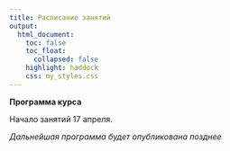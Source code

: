 ```yaml
---
title: Расписание занятий
output:
  html_document:
    toc: false
    toc_float:
      collapsed: false
    highlight: haddock
    css: my_styles.css
---
```


**Программа курса**

Начало занятий 17 апреля. 

*Дальнейшая программа будет опубликована позднее*



<!-- ```{r, echo=FALSE, message=FALSE, warning=FALSE} -->
<!-- library(readxl) -->
<!-- library(flextable) -->
<!-- library(dplyr) -->
<!-- library(officer) -->

<!-- program <- read_excel("data/Seminar_Program.xlsx") -->

<!-- ft <-  -->
<!--   program %>%  -->
<!--   flextable() -->

<!-- std_border = fp_border(color="gray", width = 1) -->





<!-- ft %>%  -->
<!--   border_inner_h(border = std_border ) %>%  -->
<!--   border_inner_v(border = std_border ) %>%  -->
<!--   fontsize(size = 10, part = "all") %>%  -->
<!--   set_caption("Расписание семинара") %>%  -->
<!--   bold(bold = TRUE, part = "header") %>%  -->
<!--   bg(bg = "wheat", part = "header") %>%  -->
<!--   autofit() -->




<!-- ``` -->


